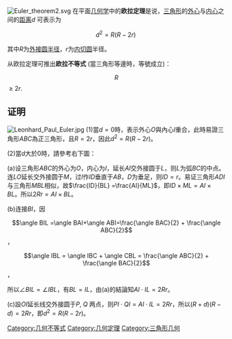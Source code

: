 [[File:Euler_theorem2.svg|thumb]]
{{Distinguish|欧拉公式|欧拉定理 (数论)}}
在平面[[几何学|几何学]]中的'''欧拉定理'''是说，[[三角形|三角形]]的[[外心|外心]]与[[内心|内心]]之间的[[距离|距离]]<math>d</math> 可表示为

:<math> d^2=R (R-2r) \,</math>

其中<math>R</math>为[[外接圆|外接圆]][[半径|半径]]，<math>r</math>为[[内切圆|内切圆]]半径。

从欧拉定理可推出'''欧拉不等式''' (當三角形等邊時，等號成立)：

:<math>R</math> ≥ <math>2r.</math>

== 证明 ==
[[File:Leonhard_Paul_Euler.jpg|thumb]]
(1)當<math>d=0</math>時，表示外心<math>O</math>與內心<math>I</math>重合，此時易證三角形<math>\displaystyle ABC</math>為正三角形，且<math>R=2r</math>，因此<math>\displaystyle  d^2=R (R-2r) </math>。

(2)當<math>d</math>大於<math>0</math>時，請參考右下圖：

(a)设三角形<math>ABC</math>的外心为<math>O</math>，内心为<math>I</math>，延长<math>AI</math>交外接圆于<math>L</math>，则<math>L</math>为弧<math>BC</math>的中点。连<math>LO</math>延长交外接圆于<math>M</math>，过<math>I</math>作<math>ID</math>垂直于<math>AB</math>，<math>D</math>为垂足，则<math>ID = r</math>。易证三角形<math>\displaystyle ADI</math>与三角形<math>\displaystyle MBL</math>相似，故<math>\frac{ID}{BL} =\frac{AI}{ML}</math>，即<math>ID \times ML = AI \times BL</math>。所以<math>2Rr = AI \times BL</math>。

(b)连接<math>\displaystyle BI</math>，因

:<math>\angle BIL =\angle BAI+\angle ABI=\frac{\angle BAC}{2} + \frac{\angle ABC}{2}</math>，

:<math>\angle IBL = \angle IBC + \angle CBL = \frac{\angle ABC}{2} + \frac{\angle BAC}{2}</math>，

所以<math>\angle  BIL = \angle  IBL</math>，有<math>\displaystyle BL = IL</math>，由(a)的結論知<math>AI \cdot IL = 2Rr</math>。

(c)設<math>\displaystyle OI</math>延长线交外接圆于<math>\displaystyle P,\;\displaystyle Q</math> 两点，则<math>PI \cdot QI = AI \cdot IL = 2Rr</math>，所以<math>\displaystyle (R+d)(R-d) = 2Rr</math>，即<math>\displaystyle  d^2=R (R-2r) </math>。

[[Category:几何不等式|Category:几何不等式]]
[[Category:几何定理|Category:几何定理]]
[[Category:三角形几何|Category:三角形几何]]
